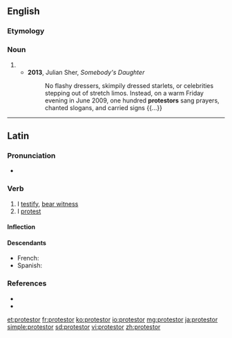 ==English==

===Etymology===
{{suffix|en|protest|or}}

===Noun===
{{en-noun}}

# {{alternative spelling of|protester|lang=en}}
#* '''2013''', Julian Sher, ''Somebody's Daughter''
#*: No flashy dressers, skimpily dressed starlets, or celebrities stepping out of stretch limos. Instead, on a warm Friday evening in June 2009, one hundred '''protestors''' sang prayers, chanted slogans, and carried signs {{...}}

----

==Latin==

===Pronunciation===
* {{hyphenation|prō|tes|tor|lang=la}}

===Verb===
{{la-verb|prōtestor|prōtestārī|prōtestātus sum|conj=1|pattern=depon}}

# I [[testify]], [[bear witness]]
# I [[protest]]

====Inflection====
{{la-conj-1st|type=depon|prōtest|prōtestāt}}

====Descendants====
* French: {{l|fr|protester}}
* Spanish: {{l|es|protestar}}

===References===
* {{R:L&S}}
* {{R:Gaffiot}}

[[et:protestor]]
[[fr:protestor]]
[[ko:protestor]]
[[io:protestor]]
[[mg:protestor]]
[[ja:protestor]]
[[simple:protestor]]
[[sd:protestor]]
[[vi:protestor]]
[[zh:protestor]]